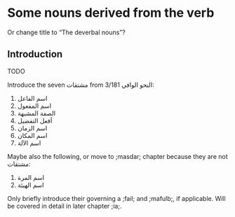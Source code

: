 # Some nouns derived from the verb

Or change title to "The deverbal nouns"?

## Introduction

TODO

Introduce the seven [مشتقات]{.ar} [from [النحو الوافي]{.ar} 3/181]{.citex}:

1. [اسم الفاعل]{.ar}
1. [اسم المفعول]{.ar}
1. [الصفة المشبهة]{.ar}
1. [أفعل التفضيل]{.ar}
1. [اسم الزمان]{.ar}
1. [اسم المكان]{.ar}
1. [اسم الآلة]{.ar}

Maybe also the following, or move to ;masdar; chapter because they are not [مشتقات]{.ar}:

1. [اسم المرة]{.ar}
1. [اسم الهيئة]{.ar}

Only briefly introduce their governing a ;fail; and ;mafulb;, if applicable.
Will be covered in detail in later chapter ;ia;.

